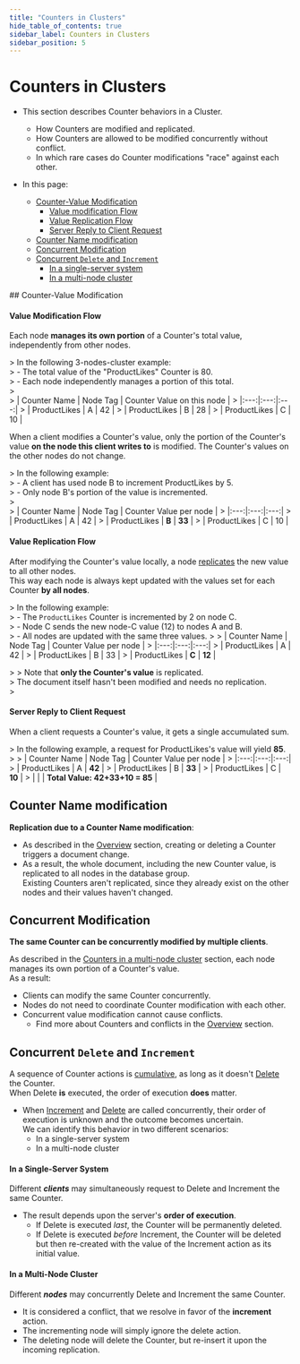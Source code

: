 ```yaml
---
title: "Counters in Clusters"
hide_table_of_contents: true
sidebar_label: Counters in Clusters
sidebar_position: 5
---
```



# Counters in Clusters
<Admonition type="note" title="Note">

* This section describes Counter behaviors in a Cluster.
  * How Counters are modified and replicated.
  * How Counters are allowed to be modified concurrently without conflict.  
  * In which rare cases do Counter modifications "race" against each other.  

* In this page:  
  * [Counter-Value Modification](../../../client-api/session/counters/counters-in-clusters.mdx#counter-value-modification)  
     * [Value modification Flow](../../../client-api/session/counters/counters-in-clusters.mdx#value-modification-flow)  
     * [Value Replication Flow](../../../client-api/session/counters/counters-in-clusters.mdx#value-replication-flow)  
     * [Server Reply to Client Request](../../../client-api/session/counters/counters-in-clusters.mdx#server-reply-to-client-request)  
  * [Counter Name modification](../../../client-api/session/counters/counters-in-clusters.mdx#counter-name-modification)  
  * [Concurrent Modification](../../../client-api/session/counters/counters-in-clusters.mdx#concurrent-modification)  
  * [Concurrent `Delete` and `Increment`](../../../client-api/session/counters/counters-in-clusters.mdx#concurrent-delete-and-increment)  
     * [In a single-server system](../../../client-api/session/counters/counters-in-clusters.mdx#in-a-single-server-system)  
     * [In a multi-node cluster](../../../client-api/session/counters/counters-in-clusters.mdx#in-a-multi-node-cluster)  
</Admonition>
## Counter-Value Modification

#### Value Modification Flow
Each node **manages its own portion** of a Counter's total value, independently from other nodes.  

  &gt; In the following 3-nodes-cluster example:  
  &gt; - The total value of the "ProductLikes" Counter is 80.  
  &gt; - Each node independently manages a portion of this total.  
  &gt;  
  &gt; | Counter Name | Node Tag  | Counter Value on this node |
  &gt; |:---:|:---:|:---:|
  &gt; | ProductLikes | A | 42 |
  &gt; | ProductLikes | B | 28 |
  &gt; | ProductLikes | C | 10 |

When a client modifies a Counter's value, only the portion of the Counter's value 
**on the node this client writes to** is modified. The Counter's values on the other nodes do not change. 

  &gt; In the following example:  
  &gt; - A client has used node B to increment ProductLikes by 5.  
  &gt; - Only node B's portion of the value is incremented.  
  &gt;  
  &gt; | Counter Name | Node Tag  | Counter Value per node |
  &gt; |:---:|:---:|:---:|
  &gt; | ProductLikes | A | 42 |
  &gt; | ProductLikes | **B** | **33** |
  &gt; | ProductLikes | C | 10 |
#### Value Replication Flow
After modifying the Counter's value locally, a node [replicates](../../../client-api/session/counters/counters-in-clusters.mdx#value-modification-and-replication) the new value to all other nodes.  
This way each node is always kept updated with the values set for each Counter **by all nodes**.  

  &gt; In the following example:  
  &gt; - The `ProductLikes` Counter is incremented by 2 on node C.  
  &gt; - Node C sends the new node-C value (12) to nodes A and B.  
  &gt; - All nodes are updated with the same three values.
  &gt; 
  &gt; | Counter Name | Node Tag  | Counter Value per node |
  &gt; |:---:|:---:|:---:|
  &gt; | ProductLikes | A | 42 |
  &gt; | ProductLikes | B | 33 |
  &gt; | ProductLikes | **C** | **12** |

  &gt; <Admonition type="note" title="Note">
  &gt; Note that **only the Counter's value** is replicated.  
  &gt; The document itself hasn't been modified and needs no replication.  
  &gt; </Admonition>
#### Server Reply to Client Request  
When a client requests a Counter's value, it gets a single accumulated sum.  

  &gt; In the following example, a request for ProductLikes's value will yield **85**.  
  &gt; 
  &gt; | Counter Name | Node Tag  | Counter Value per node |
  &gt; |:---:|:---:|:---:|
  &gt; | ProductLikes | A | **42** |
  &gt; | ProductLikes | B | **33** |
  &gt; | ProductLikes | C | **10** |
  &gt; | | | **Total Value: 42+33+10 = 85** |


## Counter Name modification

**Replication due to a Counter Name modification**:

* As described in the [Overview](../../../client-api/session/counters/overview.mdx#overview) section, creating or deleting a Counter triggers a document change.  
* As a result, the whole document, including the new Counter value, is replicated to all nodes in the database group.  
  Existing Counters aren't replicated, since they already exist on the other nodes and their values haven't changed.  




## Concurrent Modification

**The same Counter can be concurrently modified by multiple clients**.  

As described in the [Counters in a multi-node cluster](../../../client-api/session/counters/counters-in-clusters.mdx#counters-in-a-multi-node-cluster) section, each node manages its own portion of a Counter's value.  
As a result:  

* Clients can modify the same Counter concurrently.  
* Nodes do not need to coordinate Counter modification with each other.  
* Concurrent value modification cannot cause conflicts.
   * Find more about Counters and conflicts in the [Overview](../../../client-api/session/counters/overview.mdx#overview) section.  



## Concurrent `Delete` and `Increment`

A sequence of Counter actions is [cumulative](../../../client-api/session/counters/overview.mdx#overview), as long as it doesn't [Delete](../../../client-api/session/counters/delete.mdx) the Counter.  
When Delete **is** executed, the order of execution **does** matter.  

* When [Increment](../../../client-api/session/counters/create-or-modify.mdx) and 
  [Delete](../../../client-api/session/counters/delete.mdx) are called concurrently, 
  their order of execution is unknown and the outcome becomes uncertain.  
  We can identify this behavior in two different scenarios:  
   * In a single-server system  
   * In a multi-node cluster  
#### In a Single-Server System

Different ***clients*** may simultaneously request to Delete and Increment the same Counter.  

* The result depends upon the server's **order of execution**.  
   * If Delete is executed _last_, the Counter will be permanently deleted.  
   * If Delete is executed _before_ Increment, the Counter will be deleted but then re-created with the value of the Increment action as its initial value.  
#### In a Multi-Node Cluster

Different ***nodes*** may concurrently Delete and Increment the same Counter.  

* It is considered a conflict, that we resolve in favor of the **increment** action.  
* The incrementing node will simply ignore the delete action.  
* The deleting node will delete the Counter, but re-insert it upon the incoming replication.  



